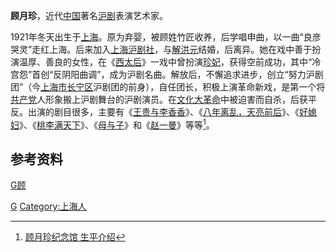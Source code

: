 {{refimprove|time=2011-01-11T04:36:56+00:00}}
'''顾月珍'''{{BD|1921年|11月15日|1970年|1月12日|catIdx=G顾}}，近代[[中国|中国]]著名[[沪剧|沪剧]]表演艺术家。

1921年冬天出生于[[上海|上海]]。原为弃婴，被顾姓竹匠收养，后学唱申曲，以一曲“良彦哭灵”走红上海。后来加入[[上海沪剧社|上海沪剧社]]，与[[解洪元|解洪元]]结婚，后离异。她在戏中善于扮演温厚、善良的女性，在《[[西太后|西太后]]》一戏中曾扮演[[珍妃|珍妃]]，获得空前成功，其中“冷宫怨”首创“反阴阳曲调”，成为沪剧名曲。解放后，不懈追求进步，创立“努力沪剧团”（今[[上海市|上海市]][[长宁区|长宁区]]沪剧团的前身），自任团长，积极上演革命新戏，是第一个将[[中国共产党|共产党]]人形象搬上沪剧舞台的沪剧演员。在[[文化大革命|文化大革命]]中被迫害而自杀，后获平反。出演的剧目很多，主要有《[[王贵与李香香|王贵与李香香]]》、《[[八年离乱，天亮前后|八年离乱，天亮前后]]》、《[[好媳妇|好媳妇]]》、《[[桃李满天下|桃李满天下]]》、《[[母与子|母与子]]》和《[[赵一曼|赵一曼]]》等等<ref>[http://jinian.zupulu.com/master/?mid=6198 顾月珍纪念馆 生平介绍]</ref>。

==参考资料==
{{reflist}}
[[category:滬劇演員|G顾]]
[[Category:文革受难者|G]]
[[Category:上海人|Category:上海人]]